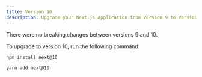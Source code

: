 ```yaml
---
title: Version 10
description: Upgrade your Next.js Application from Version 9 to Version 10.
---
```


There were no breaking changes between versions 9 and 10.

To upgrade to version 10, run the following command:

```bash title="Terminal"
npm install next@10

yarn add next@10
```
